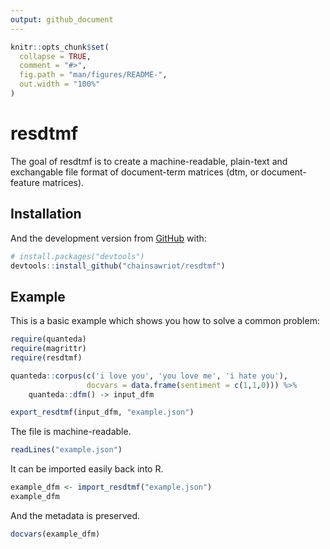 ```yaml
---
output: github_document
---
```


<!-- README.md is generated from README.Rmd. Please edit that file -->

```r
knitr::opts_chunk$set(
  collapse = TRUE,
  comment = "#>",
  fig.path = "man/figures/README-",
  out.width = "100%"
)
```
# resdtmf

<!-- badges: start -->
<!-- badges: end -->

The goal of resdtmf is to create a machine-readable, plain-text and exchangable file format of document-term matrices (dtm, or document-feature matrices).

## Installation

And the development version from [GitHub](https://github.com/) with:

``` r
# install.packages("devtools")
devtools::install_github("chainsawriot/resdtmf")
```
## Example

This is a basic example which shows you how to solve a common problem:

```r
require(quanteda)
require(magrittr)
require(resdtmf)

quanteda::corpus(c('i love you', 'you love me', 'i hate you'),
                 docvars = data.frame(sentiment = c(1,1,0))) %>%
    quanteda::dfm() -> input_dfm
```

```r
export_resdtmf(input_dfm, "example.json")
```

The file is machine-readable.

```r
readLines("example.json")
```

It can be imported easily back into R.

```r
example_dfm <- import_resdtmf("example.json")
example_dfm
```

And the metadata is preserved.

```r
docvars(example_dfm)
```
